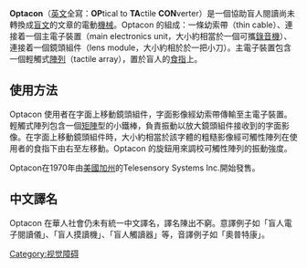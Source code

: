 {{noteTA
|1=zh-hans:数组;zh-hk:陣列;zh-tw:陣列;
}}
'''Optacon'''（[[英文|英文]]全寫：'''OP'''tical to '''TA'''ctile '''CON'''verter）是一個協助盲人閱讀尚未轉換成[[盲文|盲文]]的文章的電動[[機械|機械]]。Optacon 的組成：一條幼索帶（thin cable）、連接着一個主電子裝置（main electronics unit，大小約相當於一個可攜[[錄音機|錄音機]]）、連接着一個鏡頭組件（lens module，大小約相於於一把小刀）。主電子裝置包含一個輕觸式[[陣列|陣列]]（tactile array），置於盲人的[[食指|食指]]上。

==使用方法==
Optacon 使用者在字面上移動鏡頭組件，字面影像經幼索帶傳輸至主電子裝置。輕觸式陣列包含一個[[矩陣|矩陣]]型的小鐵棒，負責振動以放大鏡頭組件接收到的字面影像。在字面上移動鏡頭組件時，大小約相當於該字體的粗糙影像經可觸性陣列在使用者的食指下由右至左移動。Optacon 的旋鈕用來調校可觸性陣列的振動強度。

Optacon在1970年由[[美國|美國]][[加州|加州]]的Telesensory Systems Inc.開始發售。

==中文譯名==
Optacon 在華人社會仍未有統一中文譯名，譯名陳出不窮。意譯例子如「盲人電子閱讀儀」、「盲人摸讀機」、「盲人觸讀器」等，音譯例子如「奧普特康」。

[[Category:视觉障碍|Category:视觉障碍]]
{{Thing-stub}}